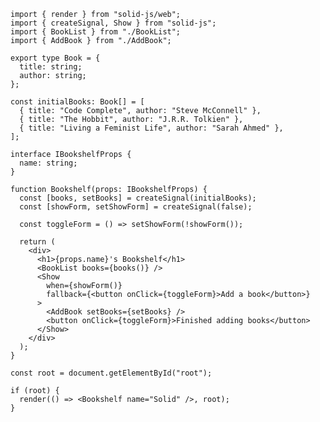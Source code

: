 ```tsx
import { render } from "solid-js/web";
import { createSignal, Show } from "solid-js";
import { BookList } from "./BookList";
import { AddBook } from "./AddBook";

export type Book = {
  title: string;
  author: string;
};

const initialBooks: Book[] = [
  { title: "Code Complete", author: "Steve McConnell" },
  { title: "The Hobbit", author: "J.R.R. Tolkien" },
  { title: "Living a Feminist Life", author: "Sarah Ahmed" },
];

interface IBookshelfProps {
  name: string;
}

function Bookshelf(props: IBookshelfProps) {
  const [books, setBooks] = createSignal(initialBooks);
  const [showForm, setShowForm] = createSignal(false);

  const toggleForm = () => setShowForm(!showForm());

  return (
    <div>
      <h1>{props.name}'s Bookshelf</h1>
      <BookList books={books()} />
      <Show
        when={showForm()}
        fallback={<button onClick={toggleForm}>Add a book</button>}
      >
        <AddBook setBooks={setBooks} />
        <button onClick={toggleForm}>Finished adding books</button>
      </Show>
    </div>
  );
}

const root = document.getElementById("root");

if (root) {
  render(() => <Bookshelf name="Solid" />, root);
}
```
